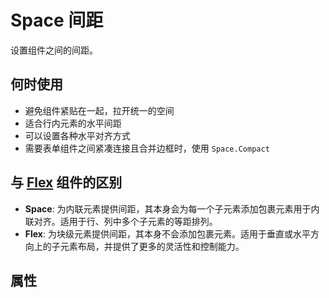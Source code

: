 

<Meta of={SpaceStories} />

# Space 间距

设置组件之间的间距。

## 何时使用

- 避免组件紧贴在一起，拉开统一的空间
- 适合行内元素的水平间距
- 可以设置各种水平对齐方式
- 需要表单组件之间紧凑连接且合并边框时，使用 `Space.Compact`

## 与 [Flex](/docs/layout-布局-flex-弹性布局--docs) 组件的区别

- **Space**: 为内联元素提供间距，其本身会为每一个子元素添加包裹元素用于内联对齐。适用于行、列中多个子元素的等距排列。
- **Flex**: 为块级元素提供间距，其本身不会添加包裹元素。适用于垂直或水平方向上的子元素布局，并提供了更多的灵活性和控制能力。

## 属性

<Controls />
